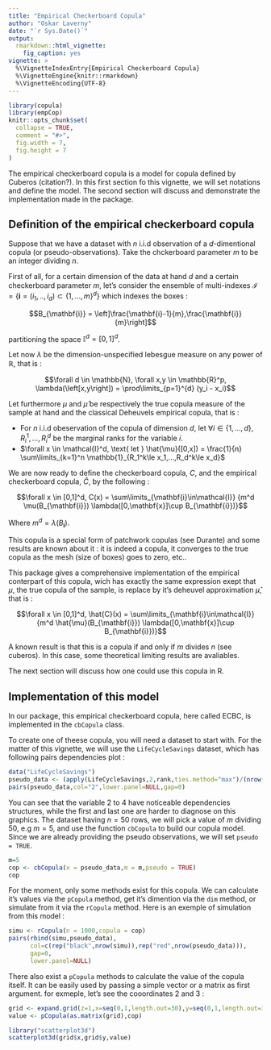 ---
title: "Empirical Checkerboard Copula"
author: "Oskar Laverny"
date: "`r Sys.Date()`"
output:
  rmarkdown::html_vignette:
    fig_caption: yes
vignette: >
  %\VignetteIndexEntry{Empirical Checkerboard Copula}
  %\VignetteEngine{knitr::rmarkdown}
  %\VignetteEncoding{UTF-8}
---

```{r setup, include = FALSE}
library(copula)
library(empCop)
knitr::opts_chunk$set(
  collapse = TRUE,
  comment = "#>",
  fig.width = 7,
  fig.height = 7
)
```
The empirical checkerboard copula is a model for copula defined by Cuberos (citation?). In this first section fo this vignette, we will set notations and define the model. The second section will discuss and demonstrate the implementation made in the package.

## Definition of the empirical checkerboard copula

Suppose that we have a dataset with $n$ i.i.d observation of a $d$-dimentional copula (or pseudo-observations). Take the chckerboard parameter $m$ to be an integer dividing $n$. 

First of all, for a certain dimension of the data at hand $d$ and a certain checkerboard parameter $m$, let's consider the ensemble of multi-indexes $\mathcal{I} = \{\mathbf{i} = (i_1,..,i_d) \subset \{1,...,m \}^d\}$ which indexes the boxes : 

$$B_{\mathbf{i}} = \left]\frac{\mathbf{i}-1}{m},\frac{\mathbf{i}}{m}\right]$$

partitioning the space $\mathbb{I}^d = [0,1]^d$.

Let now $\lambda$ be the dimension-unspecified lebesgue measure on any power of $\mathbb{R}$, that is : 

$$\forall d \in \mathbb{N}, \forall x,y \in \mathbb{R}^p, \lambda(\left[x,y\right]) = \prod\limits_{p=1}^{d} (y_i - x_i)$$

Let furthermore $\mu$ and $\hat{\mu}$ be respectively the true copula measure of the sample at hand and the classical Deheuvels empirical copula, that is : 

- For $n$ i.i.d obeservation of the copula of dimension $d$, let $\forall i \in \{1,...,d\}, \, R_i^1,...,R_i^d$ be the marginal ranks for the variable $i$. 
- $\forall x \in \mathcal{I}^d, \text{ let } \hat{\mu}([0,x]) = \frac{1}{n} \sum\limits_{k=1}^n \mathbb{1}_{R_1^k\le x_1,...,R_d^k\le x_d}$


We are now ready to define the checkerboard copula, $C$, and the empirical checkerboard copula, $\hat{C}$, by the following : 

$$\forall x \in [0,1]^d, C(x) = \sum\limits_{\mathbf{i}\in\mathcal{I}} {m^d \mu(B_{\mathbf{i}}) \lambda([0,\mathbf{x}]\cup B_{\mathbf{i}})}$$

Where $m^d = \lambda(B_{\mathbf{i}})$. 

This copula is a special form of patchwork copulas (see Durante) and some results are known about it : it is indeed a copula, it converges to the true copula as the mesh (size of boxes) goes to zero, etc..

This package gives a comprehensive implementation of the empirical conterpart of this copula, wich has exactly the same expression exept that $\mu$, the true copula of the sample, is replace by it's deheuvel approximation $\hat{\mu}$, that is : 

$$\forall x \in [0,1]^d, \hat{C}(x) = \sum\limits_{\mathbf{i}\in\mathcal{I}} {m^d \hat{\mu}(B_{\mathbf{i}}) \lambda([0,\mathbf{x}]\cup B_{\mathbf{i}})}$$

A known result is that this is a copula if and only if $m$ divides $n$ (see cuberos). In this case, some theoretical limiting results are avaliables.

The next section will discuss how one could use this copula in R.


## Implementation of this model

In our package, this empirical checkerboard copula, here called ECBC, is implemented in the `cbCopula` class. 

To create one of theese copula, you will need a dataset to start with. For the matter of this vignette, we will use the `LifeCycleSavings` dataset, which has following pairs dependencies plot : 


```{r,fig.cap="Pairs-plot of original peusdo-observation from the data"}
data("LifeCycleSavings")
pseudo_data <- (apply(LifeCycleSavings,2,rank,ties.method="max")/(nrow(LifeCycleSavings)+1))
pairs(pseudo_data,col="2",lower.panel=NULL,gap=0)
```


You can see that the variable 2 to 4 have noticeable dependencies structures, while the first and last one are harder to diagnose on this graphics. The dataset having $n=50$ rows, we will pick a value of $m$ dividing $50$, e.g $m=5$, and use the function `cbCopula` to build our copula model. Since we are already providing the pseudo observations, we will set `pseudo = TRUE`.

```{r}
m=5
cop <- cbCopula(x = pseudo_data,m = m,pseudo = TRUE)
cop
```

For the moment, only some methods exist for this copula. We can calculate it's values via the `pCopula` method, get it's dimention via the `dim` method, or simulate from it via the `rCopula` method. Here is an exemple of simulation from this model : 

```{r, fig.cap = "Pairs-plot of original peusdo-observation from the data (red) with simulated pseudo_observation (black)"}
simu <- rCopula(n = 1000,copula = cop)
pairs(rbind(simu,pseudo_data),
      col=c(rep("black",nrow(simu)),rep("red",nrow(pseudo_data))),
      gap=0,
      lower.panel=NULL)
```



There also exist a `pCopula` methods to calculate the value of the copula itself. It can be easily used by passing a simple vector or a matrix as first argument. for exmeple, let's see the cooordinates 2 and 3 :

```{r, fig.cap = "Plot of the copula itself"}
grid <- expand.grid(z=1,x=seq(0,1,length.out=30),y=seq(0,1,length.out=30),t=1,u=1)
value <- pCopula(as.matrix(grid),cop)

library("scatterplot3d")
scatterplot3d(grid$x,grid$y,value)
```

